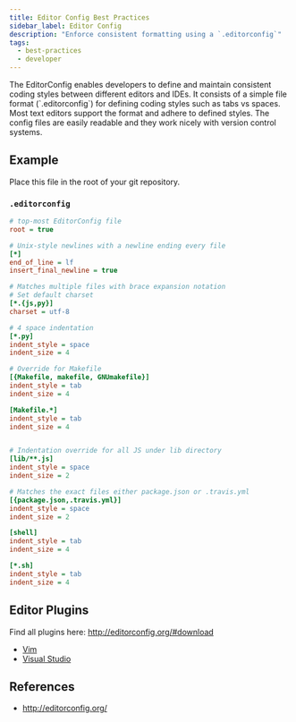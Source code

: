 ```yaml
---
title: Editor Config Best Practices
sidebar_label: Editor Config
description: "Enforce consistent formatting using a `.editorconfig`"
tags:
  - best-practices
  - developer
---
```


<Intro>
The EditorConfig enables developers to define and maintain consistent coding styles between different editors and IDEs. It consists of a simple file format (`.editorconfig`) for defining coding styles such as tabs vs spaces. Most text editors support the format and adhere to defined styles. The config files are easily readable and they work nicely with version control systems.
</Intro>

## Example

Place this file in the root of your git repository.

### `.editorconfig`

```ini
# top-most EditorConfig file
root = true

# Unix-style newlines with a newline ending every file
[*]
end_of_line = lf
insert_final_newline = true

# Matches multiple files with brace expansion notation
# Set default charset
[*.{js,py}]
charset = utf-8

# 4 space indentation
[*.py]
indent_style = space
indent_size = 4

# Override for Makefile
[{Makefile, makefile, GNUmakefile}]
indent_style = tab
indent_size = 4

[Makefile.*]
indent_style = tab
indent_size = 4


# Indentation override for all JS under lib directory
[lib/**.js]
indent_style = space
indent_size = 2

# Matches the exact files either package.json or .travis.yml
[{package.json,.travis.yml}]
indent_style = space
indent_size = 2

[shell]
indent_style = tab
indent_size = 4

[*.sh]
indent_style = tab
indent_size = 4
```

## Editor Plugins

Find all plugins here: http://editorconfig.org/#download

- [Vim](https://github.com/editorconfig/editorconfig-vim#readme)
- [Visual Studio](https://marketplace.visualstudio.com/items?itemName=EditorConfigTeam.EditorConfig)

## References

- http://editorconfig.org/
